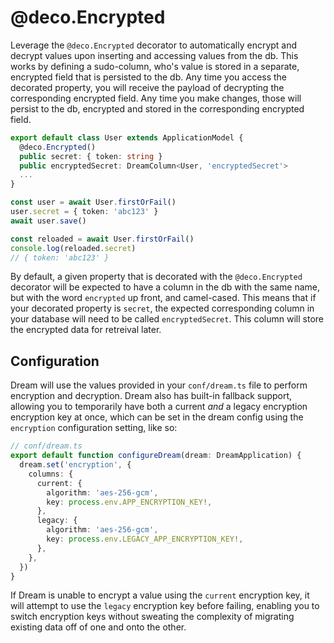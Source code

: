 # @deco.Encrypted

Leverage the `@deco.Encrypted` decorator to automatically encrypt and decrypt values upon inserting and accessing values from the db. This works by defining a sudo-column, who's value is stored in a separate, encrypted field that is persisted to the db. Any time you access the decorated property, you will receive the payload of decrypting the corresponding encrypted field. Any time you make changes, those will persist to the db, encrypted and stored in the corresponding encrypted field.

```ts
export default class User extends ApplicationModel {
  @deco.Encrypted()
  public secret: { token: string }
  public encryptedSecret: DreamColumn<User, 'encryptedSecret'>
  ...
}

const user = await User.firstOrFail()
user.secret = { token: 'abc123' }
await user.save()

const reloaded = await User.firstOrFail()
console.log(reloaded.secret)
// { token: 'abc123' }
```

By default, a given property that is decorated with the `@deco.Encrypted` decorator will be expected to have a column in the db with the same name, but with the word `encrypted` up front, and camel-cased. This means that if your decorated property is `secret`, the expected corresponding column in your database will need to be called `encryptedSecret`. This column will store the encrypted data for retreival later.

## Configuration

Dream will use the values provided in your `conf/dream.ts` file to perform encryption and decryption. Dream also has built-in fallback support, allowing you to temporarily have both a current _and_ a legacy encryption encryption key at once, which can be set in the dream config using the `encryption` configuration setting, like so:

```ts
// conf/dream.ts
export default function configureDream(dream: DreamApplication) {
  dream.set('encryption', {
    columns: {
      current: {
        algorithm: 'aes-256-gcm',
        key: process.env.APP_ENCRYPTION_KEY!,
      },
      legacy: {
        algorithm: 'aes-256-gcm',
        key: process.env.LEGACY_APP_ENCRYPTION_KEY!,
      },
    },
  })
}
```

If Dream is unable to encrypt a value using the `current` encryption key, it will attempt to use the `legacy` encryption key before failing, enabling you to switch encryption keys without sweating the complexity of migrating existing data off of one and onto the other.

